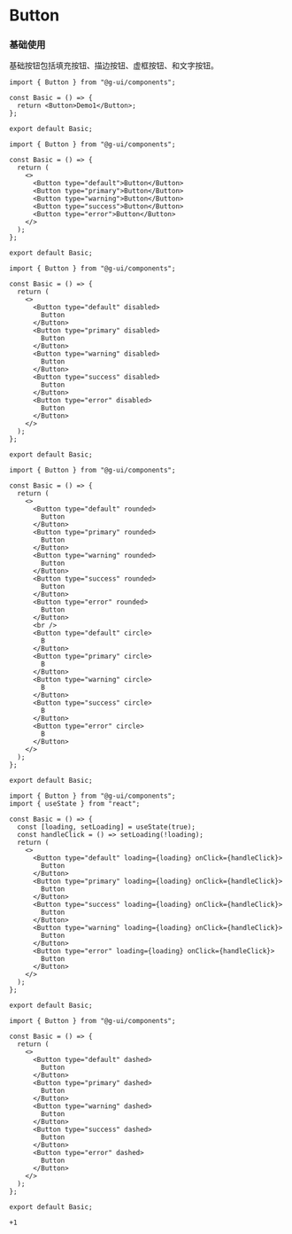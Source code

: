 

# Button



### 基础使用

基础按钮包括填充按钮、描边按钮、虚框按钮、和文字按钮。


<DemoBlock>

<Basic/>


```tsx
import { Button } from "@g-ui/components";

const Basic = () => {
  return <Button>Demo1</Button>;
};

export default Basic;
```

</DemoBlock>

<DemoBlock>

<Type />


```tsx
import { Button } from "@g-ui/components";

const Basic = () => {
  return (
    <>
      <Button type="default">Button</Button>
      <Button type="primary">Button</Button>
      <Button type="warning">Button</Button>
      <Button type="success">Button</Button>
      <Button type="error">Button</Button>
    </>
  );
};

export default Basic;

```

</DemoBlock>


<DemoBlock>

<Disabled />

```tsx
import { Button } from "@g-ui/components";

const Basic = () => {
  return (
    <>
      <Button type="default" disabled>
        Button
      </Button>
      <Button type="primary" disabled>
        Button
      </Button>
      <Button type="warning" disabled>
        Button
      </Button>
      <Button type="success" disabled>
        Button
      </Button>
      <Button type="error" disabled>
        Button
      </Button>
    </>
  );
};

export default Basic;
```

</DemoBlock>


<DemoBlock>

<Circle />

```tsx
import { Button } from "@g-ui/components";

const Basic = () => {
  return (
    <>
      <Button type="default" rounded>
        Button
      </Button>
      <Button type="primary" rounded>
        Button
      </Button>
      <Button type="warning" rounded>
        Button
      </Button>
      <Button type="success" rounded>
        Button
      </Button>
      <Button type="error" rounded>
        Button
      </Button>
      <br />
      <Button type="default" circle>
        B
      </Button>
      <Button type="primary" circle>
        B
      </Button>
      <Button type="warning" circle>
        B
      </Button>
      <Button type="success" circle>
        B
      </Button>
      <Button type="error" circle>
        B
      </Button>
    </>
  );
};

export default Basic;
```

</DemoBlock>


<DemoBlock>

<Loading />


```tsx
import { Button } from "@g-ui/components";
import { useState } from "react";

const Basic = () => {
  const [loading, setLoading] = useState(true);
  const handleClick = () => setLoading(!loading);
  return (
    <>
      <Button type="default" loading={loading} onClick={handleClick}>
        Button
      </Button>
      <Button type="primary" loading={loading} onClick={handleClick}>
        Button
      </Button>
      <Button type="success" loading={loading} onClick={handleClick}>
        Button
      </Button>
      <Button type="warning" loading={loading} onClick={handleClick}>
        Button
      </Button>
      <Button type="error" loading={loading} onClick={handleClick}>
        Button
      </Button>
    </>
  );
};

export default Basic;
```

</DemoBlock>


<DemoBlock>

<Dashed />

```tsx
import { Button } from "@g-ui/components";

const Basic = () => {
  return (
    <>
      <Button type="default" dashed>
        Button
      </Button>
      <Button type="primary" dashed>
        Button
      </Button>
      <Button type="warning" dashed>
        Button
      </Button>
      <Button type="success" dashed>
        Button
      </Button>
      <Button type="error" dashed>
        Button
      </Button>
    </>
  );
};

export default Basic;
```


</DemoBlock>

<DemoBlock>

  <Group />

  ```tsx
  +1
  ```

  </DemoBlock>